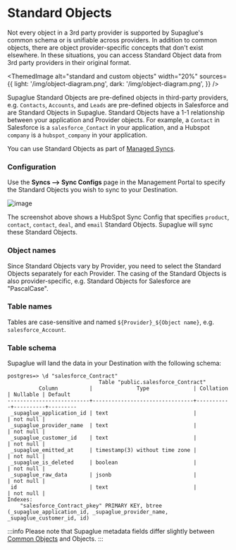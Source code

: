 
# Standard Objects

Not every object in a 3rd party provider is supported by Supaglue's common schema or is unifiable across providers. In addition to common objects, there are object provider-specific concepts that don't exist elsewhere. In these situations, you can access Standard Object data from 3rd party providers in their original format.

<ThemedImage
  alt="standard and custom objects"
  width="20%"
  sources={{
    light: '/img/object-diagram.png',
    dark: '/img/object-diagram.png',
  }}
/>

Supaglue Standard Objects are pre-defined objects in third-party providers, e.g. `Contacts`, `Accounts`, and `Leads` are pre-defined objects in Salesforce and are Standard Objects in Supaglue.
Standard Objects have a 1-1 relationship between your application and Provider objects. For example, a `Contact` in Salesforce is a `salesforce_Contact` in your application, and a Hubspot `company` is a `hubspot_company` in your application.

You can use Standard Objects as part of [Managed Syncs](../../integration-patterns/managed-syncs).

### Configuration

Use the **Syncs --> Sync Configs** page in the Management Portal to specify the Standard Objects you wish to sync to your Destination.

<BrowserWindow url="https://app.supaglue.io/applications/62605dc1-148e-4c53-a850-82e10f71ed23/syncs/sync_configs/new">

![image](/img/standard-object-sync-config.png)

</BrowserWindow>

The screenshot above shows a HubSpot Sync Config that specifies `product`, `contact`, `contact`, `deal`, and `email` Standard Objects. Supaglue will sync these Standard Objects.

### Object names

Since Standard Objects vary by Provider, you need to select the Standard Objects separately for each Provider. The casing of the Standard Objects is also provider-specific, e.g. Standard Objects for Salesforce are "PascalCase".

### Table names

Tables are case-sensitive and named `${Provider}_${Object name}`, e.g. `salesforce_Account`.

### Table schema

Supaglue will land the data in your Destination with the following schema:

```
postgres=> \d "salesforce_Contract"
                             Table "public.salesforce_Contract"
          Column          |              Type              | Collation | Nullable | Default
--------------------------+--------------------------------+-----------+----------+---------
 _supaglue_application_id | text                           |           | not null |
 _supaglue_provider_name  | text                           |           | not null |
 _supaglue_customer_id    | text                           |           | not null |
 _supaglue_emitted_at     | timestamp(3) without time zone |           | not null |
 _supaglue_is_deleted     | boolean                        |           | not null |
 _supaglue_raw_data       | jsonb                          |           | not null |
 id                       | text                           |           | not null |
Indexes:
    "salesforce_Contract_pkey" PRIMARY KEY, btree (_supaglue_application_id, _supaglue_provider_name, _supaglue_customer_id, id)
```

:::info
Please note that Supaglue metadata fields differ slightly between [Common Objects](../common-schemas/overview) and Objects.
:::
